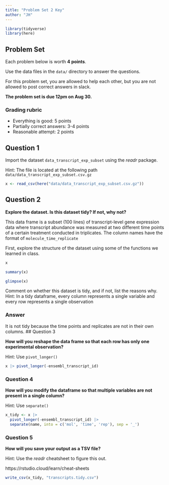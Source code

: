 ```yaml
---
title: "Problem Set 2 Key"
author: "JH"
---
```


```r
library(tidyverse)
library(here)
```

## Problem Set

Each problem below is worth **4 points**.

Use the data files in the `data/` directory to answer the questions.

For this problem set, you are allowed to help each other, but you are
not allowed to post correct answers in slack.

**The problem set is due 12pm on Aug 30.**

### Grading rubric

- Everything is good: 5 points
- Partially correct answers: 3-4 points
- Reasonable attempt: 2 points

## Question 1 

Import the dataset `data_transcript_exp_subset` using the *readr*
package.

Hint: The file is located at the following path
`data/data_transcript_exp_subset.csv.gz`

```r
x <- read_csv(here("data/data_transcript_exp_subset.csv.gz"))
```

## Question 2

**Explore the dataset. Is this dataset tidy? If not, why not?**

This data frame is a subset (100 lines) of transcript-level gene
expression data where transcript abundance was measured at two different
time points of a certain treatment conducted in triplicates. The column
names have the format of `molecule_time_replicate`

First, explore the structure of the dataset using some of the functions
we learned in class.

```r
x

summary(x)

glimpse(x)
```

Comment on whether this dataset is tidy, and if not, list the
reasons why. Hint: In a tidy dataframe, every column represents a single
variable and every row represents a single observation

### Answer

It is not tidy because the time points and replicates are not in their own columns.
## Question 3 

**How will you reshape the data frame so that each row has only one experimental observation?**

Hint: Use `pivot_longer()`

```r
x |> pivot_longer(-ensembl_transcript_id)
```

### Question 4

**How will you modify the dataframe so that multiple variables are not present in a single column?**

Hint: Use `separate()`

```r
x_tidy <- x |>
  pivot_longer(-ensembl_transcript_id) |>
  separate(name, into = c('mol', 'time', 'rep'), sep = '_')
```

### Question 5 

**How will you save your output as a TSV file?**

Hint: Use the *readr* cheatsheet to figure this out.

https://rstudio.cloud/learn/cheat-sheets

```r
write_csv(x_tidy, "transcripts.tidy.csv")
```
